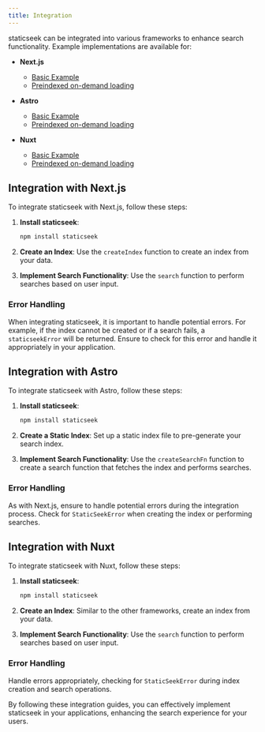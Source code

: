 ```yaml
---
title: Integration
---
```


staticseek can be integrated into various frameworks to enhance search functionality. Example implementations are available for:

- **Next.js**
  - [Basic Example](https://github.com/osawa-naotaka/staticseek/tree/main/example/next/01.basic)
  - [Preindexed on-demand loading](https://github.com/osawa-naotaka/staticseek/tree/main/example/next/02.preindexed)

- **Astro**
  - [Basic Example](https://github.com/osawa-naotaka/staticseek/tree/main/example/astro/01.basic)
  - [Preindexed on-demand loading](https://github.com/osawa-naotaka/staticseek/tree/main/example/astro/02.preindexed)

- **Nuxt**
  - [Basic Example](https://github.com/osawa-naotaka/staticseek/tree/main/example/nuxt/01.basic)
  - [Preindexed on-demand loading](https://github.com/osawa-naotaka/staticseek/tree/main/example/nuxt/02.preindexed)

## Integration with Next.js

To integrate staticseek with Next.js, follow these steps:

1. **Install staticseek**:
   ```bash
   npm install staticseek
   ```

2. **Create an Index**: Use the `createIndex` function to create an index from your data.

3. **Implement Search Functionality**: Use the `search` function to perform searches based on user input.

### Error Handling

When integrating staticseek, it is important to handle potential errors. For example, if the index cannot be created or if a search fails, a `staticseekError` will be returned. Ensure to check for this error and handle it appropriately in your application.

## Integration with Astro

To integrate staticseek with Astro, follow these steps:

1. **Install staticseek**:
   ```bash
   npm install staticseek
   ```

2. **Create a Static Index**: Set up a static index file to pre-generate your search index.

3. **Implement Search Functionality**: Use the `createSearchFn` function to create a search function that fetches the index and performs searches.

### Error Handling

As with Next.js, ensure to handle potential errors during the integration process. Check for `StaticSeekError` when creating the index or performing searches.

## Integration with Nuxt

To integrate staticseek with Nuxt, follow these steps:

1. **Install staticseek**:
   ```bash
   npm install staticseek
   ```

2. **Create an Index**: Similar to the other frameworks, create an index from your data.

3. **Implement Search Functionality**: Use the `search` function to perform searches based on user input.

### Error Handling

Handle errors appropriately, checking for `StaticSeekError` during index creation and search operations.

By following these integration guides, you can effectively implement staticseek in your applications, enhancing the search experience for your users.